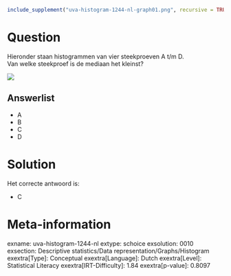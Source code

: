 ```r
include_supplement("uva-histogram-1244-nl-graph01.png", recursive = TRUE)
```

Question
========

Hieronder staan histogrammen van vier steekproeven A t/m D.\
Van welke steekproef is de mediaan het kleinst?

![](uva-histogram-1244-nl-graph01.png)

Answerlist
----------

* A
* B
* C
* D

Solution
========

Het correcte antwoord is: 

* C

Meta-information
================
exname: uva-histogram-1244-nl
extype: schoice
exsolution: 0010
exsection: Descriptive statistics/Data representation/Graphs/Histogram
exextra[Type]: Conceptual
exextra[Language]: Dutch
exextra[Level]: Statistical Literacy
exextra[IRT-Difficulty]: 1.84
exextra[p-value]: 0.8097

